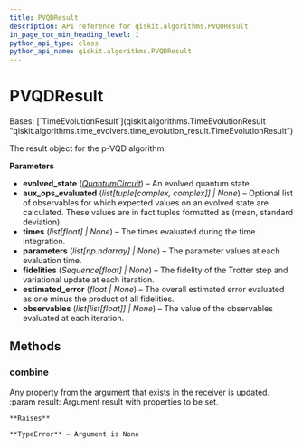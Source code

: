 ```yaml
---
title: PVQDResult
description: API reference for qiskit.algorithms.PVQDResult
in_page_toc_min_heading_level: 1
python_api_type: class
python_api_name: qiskit.algorithms.PVQDResult
---
```


# PVQDResult

<Class id="qiskit.algorithms.PVQDResult" isDedicatedPage={true} github="https://github.com/qiskit/qiskit/tree/stable/0.24/qiskit/algorithms/time_evolvers/pvqd/pvqd_result.py" signature="PVQDResult(evolved_state, aux_ops_evaluated=None, times=None, parameters=None, fidelities=None, estimated_error=None, observables=None)">
  Bases: [`TimeEvolutionResult`](qiskit.algorithms.TimeEvolutionResult "qiskit.algorithms.time_evolvers.time_evolution_result.TimeEvolutionResult")

  The result object for the p-VQD algorithm.

  **Parameters**

  *   **evolved\_state** ([*QuantumCircuit*](qiskit.circuit.QuantumCircuit "qiskit.circuit.QuantumCircuit")) – An evolved quantum state.
  *   **aux\_ops\_evaluated** (*list\[tuple\[complex, complex]] | None*) – Optional list of observables for which expected values on an evolved state are calculated. These values are in fact tuples formatted as (mean, standard deviation).
  *   **times** (*list\[float] | None*) – The times evaluated during the time integration.
  *   **parameters** (*list\[np.ndarray] | None*) – The parameter values at each evaluation time.
  *   **fidelities** (*Sequence\[float] | None*) – The fidelity of the Trotter step and variational update at each iteration.
  *   **estimated\_error** (*float | None*) – The overall estimated error evaluated as one minus the product of all fidelities.
  *   **observables** (*list\[list\[float]] | None*) – The value of the observables evaluated at each iteration.

  ## Methods

  <span id="qiskit-algorithms-pvqdresult-combine" />

  ### combine

  <Function id="qiskit.algorithms.PVQDResult.combine" name="combine" signature="PVQDResult.combine(result)">
    Any property from the argument that exists in the receiver is updated. :param result: Argument result with properties to be set.

    **Raises**

    **TypeError** – Argument is None
  </Function>
</Class>

